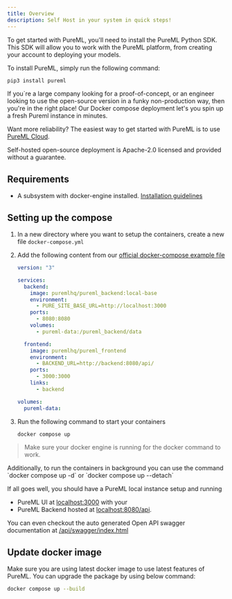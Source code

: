 ```yaml
---
title: Overview
description: Self Host in your system in quick steps!
---
```


To get started with PureML, you'll need to install the PureML Python SDK. This SDK will allow you to work with the PureML platform, from creating your account to deploying your models.

To install PureML, simply run the following command:

<CodeGroup>

```bash >_ Terminal
pip3 install pureml
```

</CodeGroup>

If you`re a large company looking for a proof-of-concept, or an engineer looking to use the open-source version in a funky non-production way, then you're in the right place! Our Docker compose deployment let's you spin up a fresh Pureml instance in minutes.

Want more reliability? The easiest way to get started with PureML is to use [PureML Cloud](https://pureml.com/).

<Info>
  Self-hosted open-source deployment is Apache-2.0 licensed and provided without
  a guarantee.
</Info>

## Requirements

- A subsystem with docker-engine installed. [Installation guidelines](https://docs.docker.com/engine/install/)

## Setting up the compose

1. In a new directory where you want to setup the containers, create a new file `docker-compose.yml`
2. Add the following content from our [official docker-compose example file](https://raw.githubusercontent.com/PuremlHQ/PureML/main/packages/pureml_docker/docker-compose.yml)

   ```yml docker-compose.yml
   version: "3"

   services:
     backend:
       image: puremlhq/pureml_backend:local-base
       environment:
         - PURE_SITE_BASE_URL=http://localhost:3000
       ports:
         - 8080:8080
       volumes:
         - pureml-data:/pureml_backend/data

     frontend:
       image: puremlhq/pureml_frontend
       environment:
         - BACKEND_URL=http://backend:8080/api/
       ports:
         - 3000:3000
       links:
         - backend

   volumes:
     pureml-data:
   ```

3. Run the following command to start your containers

   <CodeGroup>

   ```bash >_ Terminal
   docker compose up
   ```

    </CodeGroup>

> Make sure your docker engine is running for the docker command to work.

<Info>
  Additionally, to run the containers in background you can use the command
  `docker compose up -d` or `docker compose up --detach`
</Info>

If all goes well, you should have a PureML local instance setup and running

- PureML UI at [localhost:3000](https://localhost:3000) with your
- PureML Backend hosted at [localhost:8080/api](http://localhost:8080/api).

You can even checkout the auto generated Open API swagger documentation at [/api/swagger/index.html](http://localhost:8080/api/swagger/index.html)

## Update docker image

Make sure you are using latest docker image to use latest features of PureML. You can upgrade the package by using below command:

<CodeGroup>

```bash >_ Terminal
docker compose up --build
```

</CodeGroup>
